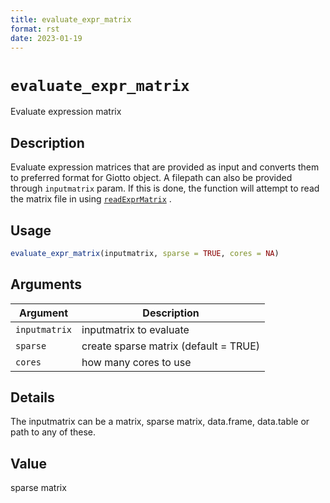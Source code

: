 ```yaml
--- 
title: evaluate_expr_matrix 
format: rst 
date: 2023-01-19 
--- 
```

# `evaluate_expr_matrix`

Evaluate expression matrix


## Description

Evaluate expression matrices that are provided as input and converts
 them to preferred format for Giotto object. A filepath can also be provided through
 `inputmatrix` param. If this is done, the function will attempt to read the
 matrix file in using [`readExprMatrix`](#readexprmatrix) .


## Usage

```r
evaluate_expr_matrix(inputmatrix, sparse = TRUE, cores = NA)
```


## Arguments

Argument      |Description
------------- |----------------
`inputmatrix`     |     inputmatrix to evaluate
`sparse`     |     create sparse matrix (default = TRUE)
`cores`     |     how many cores to use


## Details

The inputmatrix can be a matrix, sparse matrix, data.frame, data.table or path to any of these.


## Value

sparse matrix


